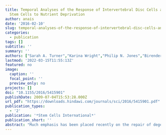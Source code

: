 ```yaml
---
title: Temporal Analyses of the Response of Intervertebral Disc Cells and Mesenchymal
  Stem Cells to Nutrient Deprivation
author: anais
date: '2016-02-10'
slug: temporal-analyses-of-the-response-of-intervertebral-disc-cells-and-mesenchymal-stem-cells-to-nutrient-deprivation
categories:
  - publication
tags: []
subtitle: ''
summary: ''
authors: ["Sarah A. Turner","Karina Wright","Philip N. Jones","Birender Balain","Sally Roberts"]
lastmod: '2022-03-15T11:55:13Z'
featured: no
image:
  caption: ''
  focal_point: ''
  preview_only: no
projects: []
doi: "10.1155/2016/5415901"
publishDate: 2009-07-04T15:53:28.000Z
url_pdf: "https://downloads.hindawi.com/journals/sci/2016/5415901.pdf"
publication_types:
  - '2'
publication: '*Stem Cells International*'
publication_short: ''
abstract: "Much emphasis has been placed recently on the repair of degenerate discs using implanted cells, such as disc cells or bone marrow derived mesenchymal stem cells (MSCs). This study examines the temporal response of bovine and human nucleus pulposus (NP) cells and MSCs cultured in monolayer following exposure to altered levels of glucose (0, 3.15, and 4.5 g/L) and foetal bovine serum (0, 10, and 20%) using an automated time-lapse imaging system. NP cells were also exposed to the cell death inducers, hydrogen peroxide and staurosporine, in comparison to serum starvation. We have demonstrated that human NP cells show an initial “shock” response to reduced nutrition (glucose). However, as time progresses, NP cells supplemented with serum recover with minimal evidence of cell death. Human NP cells show no evidence of proliferation in response to nutrient supplementation, whereas MSCs showed greater response to increased nutrition. When specifically inducing NP cell death with hydrogen peroxide and staurosporine, as expected, the cell number declined. These results support the concept that implanted NP cells or MSCs may be capable of survival in the nutrient-poor environment of the degenerate human disc, which has important clinical implications for the development of IVD cell therapies."
---
```

